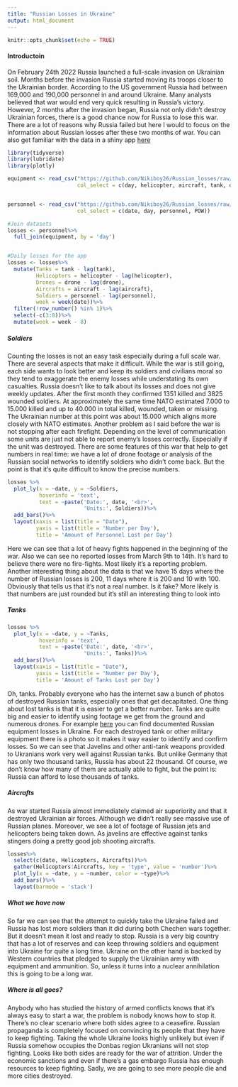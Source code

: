 ```yaml
---
title: "Russian Losses in Ukraine"
output: html_document
---
```


```r
knitr::opts_chunk$set(echo = TRUE)
```

#### Introductoin 

On February 24th 2022 Russia launched a full-scale invasion on Ukrainian soil. Months before the invasion Russia started moving its troops closer to the Ukrainian border. According to the US government Russia had between 169,000 and 190,000 personnel in and around Ukraine. Many analysts believed that war would end very quick resulting in Russia's victory. However, 2 months after the invasion began, Russia not only didn't destroy Ukrainian forces, there is a good chance now for Russia to lose this war. There are a lot of reasons why Russia failed but here I would to focus on the information about Russian losses after these two months of war.
You can also get familiar with the data in a shiny app [here](https://nikita-kaymonov.shinyapps.io/rus_losses_ukraine/)

```r
library(tidyverse)
library(lubridate)
library(plotly)

equipment <- read_csv("https://github.com/Nikiboy26/Russian_losses/raw/main/russia_losses_equipment.csv",
                      col_select = c(day, helicopter, aircraft, tank, drone))


personnel <- read_csv("https://github.com/Nikiboy26/Russian_losses/raw/main/russia_losses_personnel.csv",
                      col_select = c(date, day, personnel, POW))

#Join datasets 
losses <- personnel%>%
  full_join(equipment, by = 'day')


#Daily losses for the app  
losses <- losses%>%
  mutate(Tanks = tank - lag(tank),
         Helicopters = helicopter - lag(helicopter),
         Drones = drone - lag(drone),
         Aircrafts = aircraft - lag(aircraft),
         Soldiers = personnel - lag(personnel),
         week = week(date))%>%
  filter(!row_number() %in% 1)%>%
  select(-c(3:8))%>%
  mutate(week = week - 8)
```

##### Soldiers 

Counting the losses is not an easy task especially during a full scale war. There are several aspects that make it difficult. While the war is still going, each side wants to look better and keep its soldiers and civilians moral so they tend to exaggerate the enemy losses while understating its own casualties. 
Russia doesn't like to talk about its losses and does not give weekly updates. After the first month they confirmed 1351 killed and 3825 wounded soldiers. At approximately the same time NATO estimated 7.000 to 15.000 killed and up to 40.000 in total killed, wounded, taken or missing. The Ukrainian number at this point was about 15.000 which aligns more closely with NATO estimates.
Another problem as I said before the war is not stopping after each firefight. Depending on the level of communication some units are just not able to report enemy's losses correctly. Especially if the unit was destroyed. 
There are some features of this war that help to get numbers in real time: we have a lot of drone footage or analysis of the Russian social networks to identify soldiers who didn't come back. But the point is that it's quite difficult to know the precise numbers. 


```r
losses %>%
  plot_ly(x = ~date, y = ~Soldiers,
          hoverinfo = 'text', 
          text = ~paste('Date:', date, '<br>',
                        'Units:', Soldiers))%>%
  add_bars()%>%
  layout(xaxis = list(title = "Date"),
         yaxis = list(title = 'Number per Day'),
         title = 'Amount of Personnel Lost per Day')
```

Here we can see that a lot of heavy fights happened in the beginning of the war. Also we can see no reported losses from March 9th to 14th. It's hard to believe there were no fire-fights. Most likely it's a reporting problem. 
Another interesting thing about the data is that we have 15 days where the number of Russian losses is 200, 11 days where it is 200 and 10 with 100. 
Obviously that tells us that it's not a real number. Is it fake? More likely is that numbers are just rounded but it's still an interesting thing to look into 

##### Tanks 

```r
losses %>%
  plot_ly(x = ~date, y = ~Tanks,
          hoverinfo = 'text', 
          text = ~paste('Date:', date, '<br>',
                        'Units:', Tanks))%>%
  add_bars()%>%
  layout(xaxis = list(title = "Date"),
         yaxis = list(title = 'Number per Day'),
         title = 'Amount of Tanks Lost per Day')
```

Oh, tanks. Probably everyone who has the internet saw a bunch of photos of destroyed Russian tanks, especially ones that get decapitated. One thing about lost tanks is that it is easier to get a better number. Tanks are quite big and easier to identify using footage we get from the ground and numerous drones. For example [here](https://www.oryxspioenkop.com/2022/02/attack-on-europe-documenting-equipment.html) you can find documented Russian equipment losses in Ukraine. For each destroyed tank or other military equipment there is a photo so it makes it way easier to identify and confirm losses. 
So we can see that Javelins and other anti-tank weapons provided to Ukranians work very well against Russian tanks. But unlike Germany that has only two thousand tanks, Russia has about 22 thousand. Of course, we don't know how many of them are actually able to fight, but the point is: Russia can afford to lose thousands of tanks. 


##### Aircrafts

As war started Russia almost immediately claimed air superiority and that it destroyed Ukrainian air forces. Although we didn't really see massive use of Russian planes. Moreover, we see a lot of footage of Russian jets and helicopters being taken down. As javelins are effective against tanks stingers doing a pretty good job shooting aircrafts.  


```r
losses%>%
  select(c(date, Helicopters, Aircrafts))%>%
  gather(Helicopters:Aircrafts, key = 'type', value = 'number')%>%
  plot_ly(x = ~date, y = ~number, color = ~type)%>%
  add_bars()%>%
  layout(barmode = 'stack')
```

##### What we have now 

So far we can see that the attempt to quickly take the Ukraine failed and Russia has lost more soldiers than it did during both Chechen wars together. But it doesn't mean it lost and ready to stop. Russia is a very big country that has a lot of reserves and can keep throwing soldiers and equipment into Ukraine for quite a long time. Ukraine on the other hand is backed by Western countries that pledged to supply the Ukrainian army with equipment and ammunition. So, unless it turns into a nuclear annihilation this is going to be a long war. 

##### Where is all goes? 

Anybody who has studied the history of armed conflicts knows that it's always easy to start a war, the problem is nobody knows how to stop it. There's no clear scenario where both sides agree to a ceasefire. Russian propaganda is completely focused on convincing its people that they have to keep fighting. Taking the whole Ukraine looks highly unlikely but even if Russia somehow occupies the Donbas region Ukranians will not stop fighting. Looks like both sides are ready for the war of attrition. Under the economic sanctions and even if there's a gas embargo Russia has enough resources to keep fighting. Sadly, we are going to see more people die and more cities destroyed. 